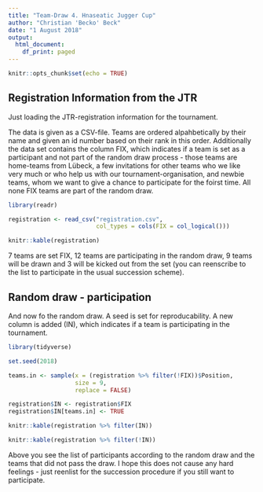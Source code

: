 ```yaml
---
title: "Team-Draw 4. Hnaseatic Jugger Cup"
author: "Christian 'Becko' Beck"
date: "1 August 2018"
output:
  html_document:
    df_print: paged
---
```


```r
knitr::opts_chunk$set(echo = TRUE)
```

## Registration Information from the JTR

Just loading the JTR-registration information for the tournament.

The data is given as a CSV-file. Teams are ordered alpahbetically by their name and given an id number based on their rank in this order. Additionally the data set contains the column FIX, which indicates if a team is set as a participant and not part of the random draw process - those teams are home-teams from Lübeck, a few invitations for other teams who we like very much or who help us with our tournament-organisation, and newbie teams, whom we want to give a chance to participate for the foirst time. All none FIX teams are part of the random draw.

```r
library(readr)

registration <- read_csv("registration.csv", 
                         col_types = cols(FIX = col_logical()))

knitr::kable(registration)
```

7 teams are set FIX, 12 teams are participating in the random draw, 9 teams will be drawn and 3 will be kicked out from the set (you can reenscribe to the list to participate in the usual succession scheme).

## Random draw - participation

And now fo the random draw. A seed is set for reproducability. A new column is added (IN), which indicates if a team is participating in the tournament.

```r
library(tidyverse)

set.seed(2018)

teams.in <- sample(x = (registration %>% filter(!FIX))$Position,
                   size = 9,
                   replace = FALSE)

registration$IN <- registration$FIX
registration$IN[teams.in] <- TRUE

knitr::kable(registration %>% filter(IN))

knitr::kable(registration %>% filter(!IN))
```

Above you see the list of participants according to the random draw and the teams that did not pass the draw. I hope this does not cause any hard feelings - just reenlist for the succession procedure if you still want to participate.
